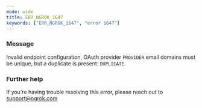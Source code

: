 ```yaml
---
mode: wide
title: ERR_NGROK_1647
keywords: ["ERR_NGROK_1647", "error 1647"]
---
```


### Message

Invalid endpoint configuration, OAuth provider `PROVIDER` email domains must be unique, but a duplicate is present: `DUPLICATE`.

### Further help

If you're having trouble resolving this error, please reach out to [support@ngrok.com](mailto:support@ngrok.com?subject=Help%20with%20ERR_NGROK_1647)
